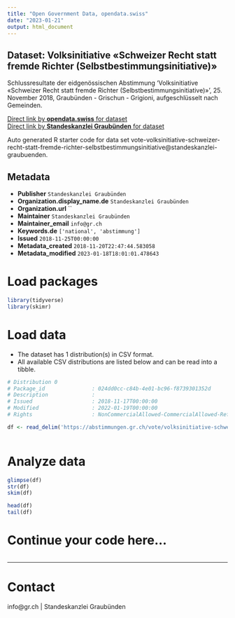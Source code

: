 ```yaml
---
title: "Open Government Data, opendata.swiss"
date: "2023-01-21"
output: html_document
---
```


## Dataset: Volksinitiative «Schweizer Recht statt fremde Richter (Selbstbestimmungsinitiative)»

Schlussresultate der eidgenössischen Abstimmung 'Volksinitiative «Schweizer Recht statt fremde Richter (Selbstbestimmungsinitiative)»', 25. November 2018, Graubünden - Grischun - Grigioni, aufgeschlüsselt nach Gemeinden.

[Direct link by **opendata.swiss** for dataset](https://opendata.swiss/de/dataset/volksinitiative-schweizer-recht-statt-fremde-richter-selbstbestimmungsinitiative1)<br>
[Direct link by **Standeskanzlei Graubünden** for dataset](https://abstimmungen.gr.ch/vote/volksinitiative-schweizer-recht-statt-fremde-richter-selbstbestimmungsinitiative/data)

Auto generated R starter code for data set vote-volksinitiative-schweizer-recht-statt-fremde-richter-selbstbestimmungsinitiative@standeskanzlei-graubuenden.

## Metadata

- **Publisher** `Standeskanzlei Graubünden`
- **Organization.display_name.de** `Standeskanzlei Graubünden`
- **Organization.url** ``
- **Maintainer** `Standeskanzlei Graubünden`
- **Maintainer_email** `info@gr.ch`
- **Keywords.de** `['national', 'abstimmung']`
- **Issued** `2018-11-25T00:00:00`
- **Metadata_created** `2018-11-20T22:47:44.583058`
- **Metadata_modified** `2023-01-18T18:01:01.478643`


# Load packages

```r

library(tidyverse)
library(skimr)

```

# Load data

-   The dataset has 1 distribution(s) in CSV format.
-   All available CSV distributions are listed below and can be read into a tibble.

```r

# Distribution 0
# Package_id               : 024dd0cc-c84b-4e01-bc96-f8739301352d
# Description              : 
# Issued                   : 2018-11-17T00:00:00
# Modified                 : 2022-01-19T00:00:00
# Rights                   : NonCommercialAllowed-CommercialAllowed-ReferenceRequired

df <- read_delim('https://abstimmungen.gr.ch/vote/volksinitiative-schweizer-recht-statt-fremde-richter-selbstbestimmungsinitiative/data-csv')



```

# Analyze data

```r

glimpse(df)
str(df)
skim(df)

head(df)
tail(df)

```

# Continue your code here...

```r

```

------------------------------------------------------------------------

# Contact

info@gr.ch | Standeskanzlei Graubünden
